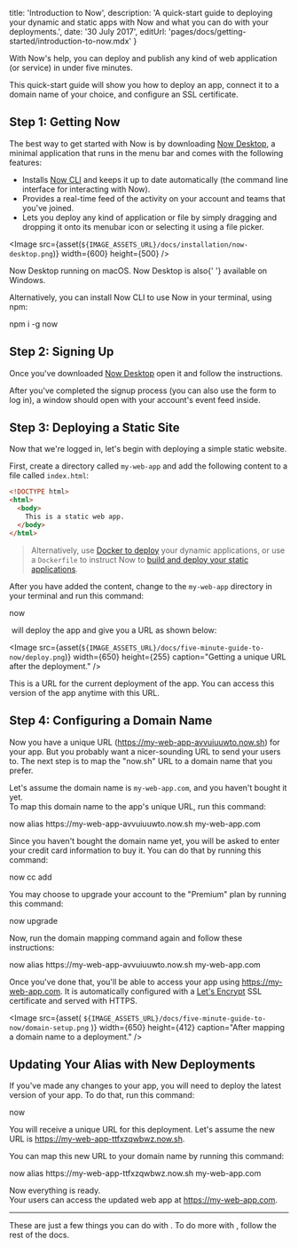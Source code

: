 

  title: 'Introduction to Now',
  description:
    'A quick-start guide to deploying your dynamic and static apps with Now and what you can do with your deployments.',
  date: '30 July 2017',
  editUrl: 'pages/docs/getting-started/introduction-to-now.mdx'
}

With Now's help, you can deploy and publish any kind of web application (or service) in
under five minutes.

This quick-start guide will show you how to deploy an app, connect it to a
domain name of your choice, and configure an SSL certificate.

## Step 1: Getting Now

The best way to get started with Now is by downloading [Now Desktop](https://zeit.co/download), a minimal application
that runs in the menu bar and comes with the following features:

- Installs [Now CLI](https://zeit.co/download#command-line) and keeps it
  up to date automatically (the command line interface for interacting with Now).
- Provides a real-time feed of the activity
  on your account and teams that you've joined.
- Lets you deploy any kind of application or file by
  simply dragging and dropping it onto its menubar icon or selecting
  it using a file picker.

<Image
  src={asset(`${IMAGE_ASSETS_URL}/docs/installation/now-desktop.png`)}
  width={600}
  height={500}
/>

<Caption>
  Now Desktop running on macOS. Now Desktop is also{' '}
  <GenericLink href="/download">available on Windows</GenericLink>.
</Caption>

Alternatively, you can install Now CLI to use Now in your terminal, using npm:

<TerminalInput>npm i -g now</TerminalInput>

## Step 2: Signing Up

Once you've downloaded [Now Desktop](/download) open it and follow the
instructions.

After you've completed the signup process (you can also use the form
to log in), a window should open with your account's event feed inside.

## Step 3: Deploying a Static Site

Now that we're logged in, let's begin with deploying a
simple static website.

First, create a directory called `my-web-app` and add the following content to a file called `index.html`:

```html
<!DOCTYPE html>
<html>
  <body>
    This is a static web app.
  </body>
</html>
```

> Alternatively, use [Docker to deploy](https://github.com/zeit/now-examples#serverless-docker-v2) your dynamic applications, or use a `Dockerfile` to instruct Now to [build and deploy your static applications](/docs/static-deployments/builds/building-with-now).

After you have added the content, change to the `my-web-app` directory in your terminal and run this command:

<TerminalInput>now</TerminalInput>

&#8203;<Now color="#000"/> will deploy the app and give you a URL as shown below:

<Image
  src={asset(`${IMAGE_ASSETS_URL}/docs/five-minute-guide-to-now/deploy.png`)}
  width={650}
  height={255}
  caption="Getting a unique URL after the deployment."
/>

This is a URL for the current deployment of the app. You can access this version of the app anytime with this URL.

## Step 4: Configuring a Domain Name

Now you have a unique URL (<https://my-web-app-avvuiuuwto.now.sh>) for your app. But you probably want a nicer-sounding URL to send your users to. The next step is to map the "now.sh" URL to a domain name that you prefer.

Let's assume the domain name is `my-web-app.com`, and you haven't bought it yet. <br/>
To map this domain name to the app's unique URL, run this command:

<TerminalInput>
  now alias https://my-web-app-avvuiuuwto.now.sh my-web-app.com
</TerminalInput>

Since you haven't bought the domain name yet, you will be asked to enter your credit card information to buy it.
You can do that by running this command:

<TerminalInput>now cc add</TerminalInput>

You may choose to upgrade your account to the "Premium" plan by running this command:

<TerminalInput>now upgrade</TerminalInput>

Now, run the domain mapping command again and follow these instructions:

<TerminalInput>
  now alias https://my-web-app-avvuiuuwto.now.sh my-web-app.com
</TerminalInput>

Once you've done that, you'll be able to access your app using <https://my-web-app.com>.
It is automatically configured with a [Let's Encrypt](https://letsencrypt.org/) SSL certificate and served with HTTPS.

<Image
  src={asset(
    `${IMAGE_ASSETS_URL}/docs/five-minute-guide-to-now/domain-setup.png`
  )}
  width={650}
  height={412}
  caption="After mapping a domain name to a deployment."
/>

## Updating Your Alias with New Deployments

If you've made any changes to your app, you will need to deploy the latest version of your app. To do that, run this command:

<TerminalInput>now</TerminalInput>

You will receive a unique URL for this deployment. Let's assume the new URL is <https://my-web-app-ttfxzqwbwz.now.sh>.

You can map this new URL to your domain name by running this command:

<TerminalInput>
  now alias https://my-web-app-ttfxzqwbwz.now.sh my-web-app.com
</TerminalInput>

Now everything is ready.<br/>
Your users can access the updated web app at <https://my-web-app.com>.

---

These are just a few things you can do with <Now color="#000"/>. To do more with <Now color="#000"/>, follow the rest of the docs.

